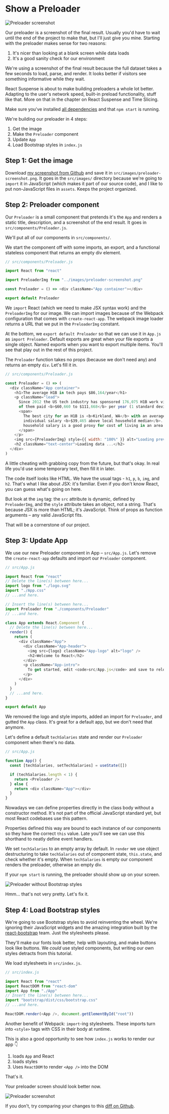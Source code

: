 
# Show a Preloader

<Vimeo id={429646517} />

![Preloader screenshot](https://raw.githubusercontent.com/Swizec/react-d3js-es6-ebook/2018-version/manuscript/resources/images/es6v2/preloader-screenshot.png)

Our preloader is a screenshot of the final result. Usually you'd have to wait
until the end of the project to make that, but I'll just give you mine.
Starting with the preloader makes sense for two reasons:

1. It's nicer than looking at a blank screen while data loads
2. It's a good sanity check for our environment

We're using a screenshot of the final result because the full dataset takes a
few seconds to load, parse, and render. It looks better if visitors see
something informative while they wait.

React Suspense is about to make building preloaders a whole lot better.
Adapting to the user's network speed, built-in preload functionality, stuff
like that. More on that in the chapter on React Suspense and Time Slicing.

Make sure you've installed
[all dependencies](https://swizec1.teachable.com/courses/react-for-data-visualization/lectures/6888625#install-dependencies)
and that `npm start` is running.

We're building our preloader in 4 steps:

1. Get the image
2. Make the `Preloader` component
3. Update `App`
4. Load Bootstrap styles in `index.js`

## Step 1: Get the image

<Vimeo id={429646611} />

Download [my screenshot from Github](https://github.com/Swizec/react-d3-walkthrough-livecode/raw/master/src/assets/preloading.png)
and save it in `src/images/preloader-screenshot.png`. It goes in the `src/images/`
directory because we're going to `import` it in JavaScript (which makes it part
of our source code), and I like to put non-JavaScript files in `assets`. Keeps
the project organized.

## Step 2: Preloader component

<Vimeo id={429646877} />

Our `Preloader` is a small component that pretends it's the `App` and renders a
static title, description, and a screenshot of the end result. It goes in
`src/components/Preloader.js`.

We'll put all of our components in `src/components/`.

We start the component off with some imports, an export, and a functional
stateless component that returns an empty div element.

```javascript
// src/components/Preloader.js

import React from "react"

import PreloaderImg from "../images/preloader-screenshot.png"

const Preloader = () => <div className="App container"></div>

export default Preloader
```

We `import` React (which we need to make JSX syntax work) and the
`PreloaderImg` for our image. We can import images because of the Webpack
configuration that comes with `create-react-app`. The webpack image loader
returns a URL that we put in the `PreloaderImg` constant.

At the bottom, we `export default Preloader` so that we can use it in `App.js`
as `import Preloader`. Default exports are great when your file exports a
single object. Named exports when you want to export multiple items. You'll see
that play out in the rest of this project.

The `Preloader` function takes no props (because we don't need any) and returns
an empty `div`. Let's fill it in.

```javascript
// src/components/Preloader.js

const Preloader = () => (
  <div className="App container">
    <h1>The average H1B in tech pays $86,164/year</h1>
    <p className="lead">
      Since 2012 the US tech industry has sponsored 176,075 H1B work visas. Most
      of them paid <b>$60,660 to $111,668</b> per year (1 standard deviation).{" "}
      <span>
        The best city for an H1B is <b>Kirkland, WA</b> with an average
        individual salary <b>$39,465 above local household median</b>. Median
        household salary is a good proxy for cost of living in an area.
      </span>
    </p>
    <img src={PreloaderImg} style={{ width: "100%" }} alt="Loading preview" />
    <h2 className="text-center">Loading data ...</h2>
  </div>
)
```

A little cheating with grabbing copy from the future, but that's okay. In real
life you'd use some temporary text, then fill it in later.

The code itself looks like HTML. We have the usual tags - `h1`, `p`, `b`,
`img`, and `h2`. That's what I like about JSX: it's familiar. Even if you don't
know React, you can guess what's going on here.

But look at the `img` tag: the `src` attribute is dynamic, defined by
`PreloaderImg`, and the `style` attribute takes an object, not a string. That's
because JSX is more than HTML; it's JavaScript. Think of props as function
arguments – any valid JavaScript fits.

That will be a cornerstone of our project.

## Step 3: Update App

<Vimeo id={429647218} />

We use our new Preloader component in App – `src/App.js`. Let's remove the
`create-react-app` defaults and import our `Preloader` component.

```javascript
// src/App.js

import React from "react"
// Delete the line(s) between here...
import logo from "./logo.svg"
import "./App.css"
// ...and here.

// Insert the line(s) between here...
import Preloader from "./components/Preloader"
// ...and here.

class App extends React.Component {
  // Delete the line(s) between here...
  render() {
    return (
      <div className="App">
        <div className="App-header">
          <img src={logo} className="App-logo" alt="logo" />
          <h2>Welcome to React</h2>
        </div>
        <p className="App-intro">
          To get started, edit <code>src/App.js</code> and save to reload.
        </p>
      </div>
    )
  }
  // ...and here.
}

export default App
```

We removed the logo and style imports, added an import for `Preloader`, and
gutted the `App` class. It's great for a default app, but we don't need that
anymore.

Let's define a default `techSalaries` state and render our `Preloader`
component when there's no data.

```javascript
// src/App.js

function App() {
  const [techSalaries, setTechSalaries] = useState([])

  if (techSalaries.length < 1) {
    return <Preloader />
  } else {
    return <div className="App"></div>
  }
}
```

Nowadays we can define properties directly in the class body without a
constructor method. It's not part of the official JavaScript standard yet, but
most React codebases use this pattern.

Properties defined this way are bound to each instance of our components so
they have the correct `this` value. Late you'll see we can use this shorthand
to neatly define event handlers.

We set `techSalaries` to an empty array by default. In `render` we use object
destructuring to take `techSalaries` out of component state, `this.state`, and
check whether it's empty. When `techSalaries` is empty our component renders
the preloader, otherwise an empty div.

If your `npm start` is running, the preloader should show up on your screen.

![Preloader without Bootstrap styles](https://raw.githubusercontent.com/Swizec/react-d3js-es6-ebook/2018-version/manuscript/resources/images/es6v2/preloader-without-styles-screenshot.png)

Hmm… that's not very pretty. Let's fix it.

## Step 4: Load Bootstrap styles

<Vimeo id={429647370} />

We're going to use Bootstrap styles to avoid reinventing the wheel. We're
ignoring their JavaScript widgets and the amazing integration built by the
[react-bootstrap](https://react-bootstrap.github.io/) team. Just the
stylesheets please.

They'll make our fonts look better, help with layouting, and make buttons look
like buttons. We _could_ use styled components, but writing our own styles
detracts from this tutorial.

We load stylesheets in `src/index.js`.

```javascript
// src/index.js

import React from "react"
import ReactDOM from "react-dom"
import App from "./App"
// Insert the line(s) between here...
import "bootstrap/dist/css/bootstrap.css"
// ...and here.

ReactDOM.render(<App />, document.getElementById("root"))
```

Another benefit of Webpack: `import`-ing stylesheets. These imports turn into
`<style>` tags with CSS in their body at runtime.

This is also a good opportunity to see how `index.js` works to render our app
👇

1. loads `App` and React
2. loads styles
3. Uses `ReactDOM` to render `<App />` into the DOM

That's it.

Your preloader screen should look better now.

![Preloader screenshot](https://raw.githubusercontent.com/Swizec/react-d3js-es6-ebook/2018-version/manuscript/resources/images/es6v2/preloader-screenshot.png)

If you don't, try comparing your changes to this
[diff on Github](https://github.com/Swizec/reactdataviz-project/commit/1c1ba48d7ccfb9ce6b5590a5ae7bd735e92a5633).
